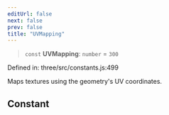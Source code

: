 ```yaml
---
editUrl: false
next: false
prev: false
title: "UVMapping"
---
```


> `const` **UVMapping**: `number` = `300`

Defined in: three/src/constants.js:499

Maps textures using the geometry's UV coordinates.

## Constant
